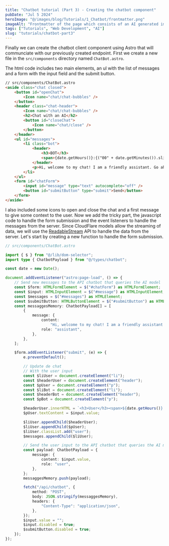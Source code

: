```yaml
---
title: "Chatbot tutorial (Part 3) - Creating the chatbot component"
pubDate: "Jul 5 2024"
heroImage: "@/images/blog/Tutorials/1_Chatbot/frontmatter.png"
imageAlt: "Frontmatter of the page which consists of an AI generated image of a chatbot."
tags: ["Tutorials", "Web Development", "AI"]
slug: "tutorials/chatbot-part3"
---
```



<ChatBot />

Finally we can create the chatbot client component using Astro that will communciate with our previously created endpoint.
First we create a new file in the `src/components` directory named `ChatBot.astro`.

The html code includes two main elements, an ul with the list of messages and a form with the input field and the submit button.

```html
// src/components/ChatBot.astro
<aside class="chat closed">
	<button id="openChat">
		<Icon name="chat/chat-bubbles" />
	</button>
	<header class="chat-header">
		<Icon name="chat/chat-bubbles" />
		<h2>Chat with an AI</h2>
		<button id="closeChat">
			<Icon name="chat/close" />
		</button>
	</header>
	<ul id="messages">
		<li class="bot">
			<header>
				<h3>BOT</h3>
				<span>{date.getHours()}:{("00" + date.getMinutes()).slice(-2)}</span>
			</header>
			<p>Hi, welcome to my chat! I am a friendly assistant. Go ahead and send me a message. 😄</p>
		</li>
	</ul>
	<form id="chatForm">
		<input id="message" type="text" autocomplete="off" />
		<button id="submitButton" type="submit">Send</button>
	</form>
</aside>
```

I also included some icons to open and close the chat and a first message to give some context to the user.
Now we add the tricky part, the javascript code to handle the form submission and the event listeners to handle the messages from the server.
Since CloudFlare models allow the streaming of data, we will use the [ReadableStream](https://developer.mozilla.org/en-US/docs/Web/API/ReadableStream) API to handle the data from the server.
Let's start by creating a new function to handle the form submission.

```typescript
// src/components/ChatBot.astro

import { $ } from "@/lib/dom-selector";
import type { ChatbotPayload } from "@/types/chatbot";

const date = new Date();

document.addEventListener("astro:page-load", () => {
	// Send new messages to the API chatbot that queries the AI model
	const $form: HTMLFormElement = $("#chatForm") as HTMLFormElement;
	const $input: HTMLInputElement = $("#message") as HTMLInputElement;
	const $messages = $("#messages") as HTMLElement;
	const $submitButton: HTMLButtonElement = $("#submitButton") as HTMLButtonElement;
	const messaggesMemory: ChatbotPayload[] = [
		{
			message: {
				content:
					"Hi, welcome to my chat! I am a friendly assistant. Go ahead and send me a message. 😄",
				role: "assistant",
			},
		},
	];

	$form.addEventListener("submit", (e) => {
		e.preventDefault();

		// Update de chat
		// With the user input
		const $liUser = document.createElement("li");
		const $headerUser = document.createElement("header");
		const $pUser = document.createElement("p");
		const $liBot = document.createElement("li");
		const $headerBot = document.createElement("header");
		const $pBot = document.createElement("p");

		$headerUser.innerHTML = `<h3>User</h3><span>${date.getHours()}:${("00" + date.getMinutes()).slice(-2)}</span>`;
		$pUser.textContent = $input.value;

		$liUser.appendChild($headerUser);
		$liUser.appendChild($pUser);
		$liUser.classList.add("user");
		$messages.appendChild($liUser);

		// Send the user input to the API chatbot that queries the AI model
		const payload: ChatbotPayload = {
			message: {
				content: $input.value,
				role: "user",
			},
		};
		messaggesMemory.push(payload);

		fetch("/api/chatbot", {
			method: "POST",
			body: JSON.stringify(messaggesMemory),
			headers: {
				"Content-Type": "application/json",
			},
		});
		$input.value = "";
		$input.disabled = true;
		$submitButton.disabled = true;
	});
});
```
